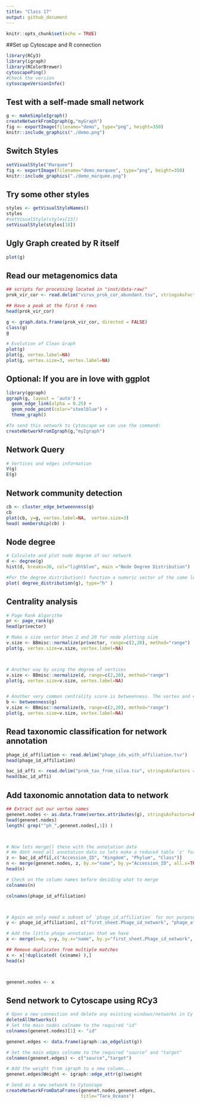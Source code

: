 ```yaml
---
title: "Class 17"
output: github_document
---
```


```r
knitr::opts_chunk$set(echo = TRUE)
```


##Set up Cytoscape and R connection
```r
library(RCy3)
library(igraph)
library(RColorBrewer)
cytoscapePing()
#Check the version
cytoscapeVersionInfo()
```

## Test with a self-made small network
```r
g <- makeSimpleIgraph()
createNetworkFromIgraph(g,"myGraph")
fig <- exportImage(filename="demo", type="png", height=350)
knitr::include_graphics("./demo.png")
```

## Switch Styles
```r
setVisualStyle("Marquee")
fig <- exportImage(filename="demo_marquee", type="png", height=350)
knitr::include_graphics("./demo_marquee.png")
```

## Try some other styles
```r
styles <- getVisualStyleNames()
styles
#setVisualStyle(styles[13])
setVisualStyle(styles[18])
```

## Ugly Graph created by R itself
```r
plot(g)
```

## Read our metagenomics data
```r
## scripts for processing located in "inst/data-raw/"
prok_vir_cor <- read.delim("virus_prok_cor_abundant.tsv", stringsAsFactors = FALSE)

## Have a peak at the first 6 rows
head(prok_vir_cor)
```

```r
g <- graph.data.frame(prok_vir_cor, directed = FALSE)
class(g)
g
```
```r
# Evolution of Clean Graph
plot(g)
plot(g, vertex.label=NA)
plot(g, vertex.size=3, vertex.label=NA)
```

## Optional: If you are in love with ggplot
```r
library(ggraph)
ggraph(g, layout = 'auto') +
  geom_edge_link(alpha = 0.25) +
  geom_node_point(color="steelblue") +
  theme_graph()
```
```r
#To send this network to Cytoscape we can use the command:
createNetworkFromIgraph(g,"myIgraph")
```

## Network Query
```r
# Vertices and edges information
V(g)
E(g)
```

## Network community detection
```r
cb <- cluster_edge_betweenness(g)
cb
plot(cb, y=g, vertex.label=NA,  vertex.size=3)
head( membership(cb) )
```

## Node degree
```r
# Calculate and plot node degree of our network
d <- degree(g)
hist(d, breaks=30, col="lightblue", main ="Node Degree Distribution")

#For the degree_distribution() function a numeric vector of the same length as the maximum degree plus one is returned. The first element is the relative frequency zero degree vertices, the second vertices with degree one, etc.
plot( degree_distribution(g), type="h" )
```

## Centrality analysis
```r
# Page Rank Algorithm
pr <- page_rank(g)
head(pr$vector)

# Make a size vector btwn 2 and 20 for node plotting size
v.size <- BBmisc::normalize(pr$vector, range=c(2,20), method="range")
plot(g, vertex.size=v.size, vertex.label=NA)



# Another way by using the degree of vertices
v.size <- BBmisc::normalize(d, range=c(2,20), method="range")
plot(g, vertex.size=v.size, vertex.label=NA)


# Another very common centrality score is betweenness. The vertex and edge betweenness are (roughly) defined by the number of geodesics (shortest paths) going through a vertex or an edge.
b <- betweenness(g)
v.size <- BBmisc::normalize(b, range=c(2,20), method="range")
plot(g, vertex.size=v.size, vertex.label=NA)
```



## Read taxonomic classification for network annotation
```r
phage_id_affiliation <- read.delim("phage_ids_with_affiliation.tsv")
head(phage_id_affiliation)
```

```r
bac_id_affi <- read.delim("prok_tax_from_silva.tsv", stringsAsFactors = FALSE)
head(bac_id_affi)
```

## Add taxonomic annotation data to network
```r
## Extract out our vertex names
genenet.nodes <- as.data.frame(vertex.attributes(g), stringsAsFactors=FALSE)
head(genenet.nodes)
length( grep("^ph_",genenet.nodes[,1]) )



# Now lets merge() these with the annotation data
# We dont need all annotation data so lets make a reduced table 'z' for merging
z <- bac_id_affi[,c("Accession_ID", "Kingdom", "Phylum", "Class")]
n <- merge(genenet.nodes, z, by.x="name", by.y="Accession_ID", all.x=TRUE)
head(n)

# Check on the column names before deciding what to merge
colnames(n)

colnames(phage_id_affiliation)



# Again we only need a subset of `phage_id_affiliation` for our purposes
y <- phage_id_affiliation[, c("first_sheet.Phage_id_network", "phage_affiliation","Tax_order", "Tax_subfamily")]

# Add the little phage annotation that we have
x <- merge(x=n, y=y, by.x="name", by.y="first_sheet.Phage_id_network", all.x=TRUE)

## Remove duplicates from multiple matches
x <- x[!duplicated( (x$name) ),]
head(x)



genenet.nodes <- x
```


## Send network to Cytoscape using RCy3
```r
# Open a new connection and delete any existing windows/networks in Cy
deleteAllNetworks()
# Set the main nodes colname to the required "id" 
colnames(genenet.nodes)[1] <- "id"

genenet.edges <- data.frame(igraph::as_edgelist(g))

# Set the main edges colname to the required "source" and "target" 
colnames(genenet.edges) <- c("source","target")

# Add the weight from igraph to a new column...
genenet.edges$Weight <- igraph::edge_attr(g)$weight

# Send as a new network to Cytoscape
createNetworkFromDataFrames(genenet.nodes,genenet.edges, 
                            title="Tara_Oceans")
```

